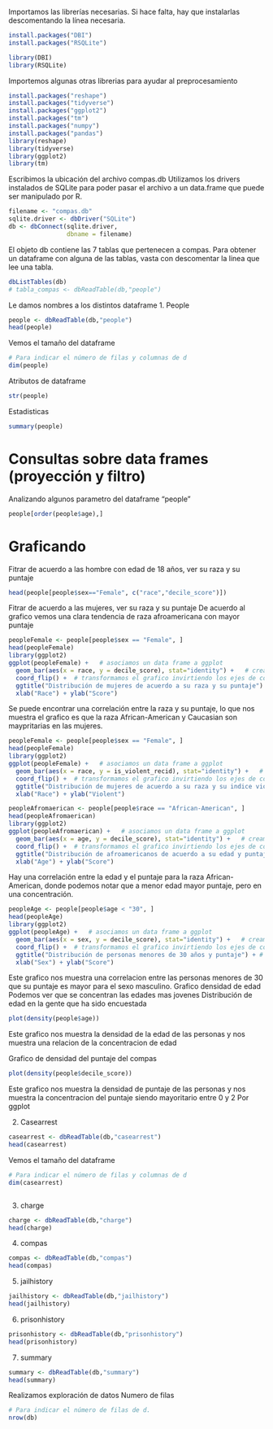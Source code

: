 Importamos las librerías necesarias. Si hace falta, hay que instalarlas descomentando la línea necesaria.
```r
install.packages("DBI")
install.packages("RSQLite")

library(DBI)
library(RSQLite)
```
Importemos algunas otras librerias para ayudar al preprocesamiento
```r
install.packages("reshape")
install.packages("tidyverse")
install.packages("ggplot2")
install.packages("tm")
install.packages("numpy")
install.packages("pandas")
library(reshape)
library(tidyverse)
library(ggplot2)
library(tm)
```


Escribimos la ubicación del archivo compas.db
Utilizamos los drivers instalados de SQLite para poder pasar el archivo a un data.frame que puede ser manipulado por R.
```r
filename <- "compas.db"
sqlite.driver <- dbDriver("SQLite")
db <- dbConnect(sqlite.driver,
                dbname = filename)
```

El objeto db contiene las 7 tablas que pertenecen a compas.
Para obtener un dataframe con alguna de las tablas, vasta con descomentar la linea que lee una tabla.

```r
dbListTables(db)
# tabla_compas <- dbReadTable(db,"people")
```


Le damos nombres a los distintos dataframe
1. People
```r
people <- dbReadTable(db,"people")
head(people)
```
Vemos el tamaño del dataframe 
```r
# Para indicar el número de filas y columnas de d
dim(people)
```
Atributos de dataframe
```r
str(people)
```
Estadisticas 
```r
summary(people)
```
# Consultas sobre data frames (proyección y filtro)
Analizando algunos parametro del dataframe "people"
```r
people[order(people$age),]
```
# Graficando 
Fitrar de acuerdo a las hombre con edad de 18 años, ver su raza y su puntaje 
```r
head(people[people$sex=="Female", c("race","decile_score")])
```
Fitrar de acuerdo a las mujeres, ver su raza y su puntaje 
De acuerdo al grafico vemos una clara tendencia de raza afroamericana con mayor puntaje 
```r
peopleFemale <- people[people$sex == "Female", ]
head(peopleFemale)
library(ggplot2)
ggplot(peopleFemale) +   # asociamos un data frame a ggplot
  geom_bar(aes(x = race, y = decile_score), stat="identity") +   # creamos un grafico de barras como una capa
  coord_flip() +  # transformamos el grafico invirtiendo los ejes de coordenadas (sólo visualmente)
  ggtitle("Distribución de mujeres de acuerdo a su raza y su puntaje") + # título
  xlab("Race") + ylab("Score")  
```
Se puede encontrar una correlación entre la raza y su puntaje, lo que nos muestra el grafico es que la raza African-American y Caucasian son maypritarias en las mujeres.
```r
peopleFemale <- people[people$sex == "Female", ]
head(peopleFemale)
library(ggplot2)
ggplot(peopleFemale) +   # asociamos un data frame a ggplot
  geom_bar(aes(x = race, y = is_violent_recid), stat="identity") +   # creamos un grafico de barras como una capa
  coord_flip() +  # transformamos el grafico invirtiendo los ejes de coordenadas (sólo visualmente)
  ggtitle("Distribución de mujeres de acuerdo a su raza y su indice violencia ") + # título
  xlab("Race") + ylab("Violent")  
```
```r
peopleAfromaerican <- people[people$race == "African-American", ]
head(peopleAfromaerican)
library(ggplot2)
ggplot(peopleAfromaerican) +   # asociamos un data frame a ggplot
  geom_bar(aes(x = age, y = decile_score), stat="identity") +   # creamos un grafico de barras como una capa
  coord_flip() +  # transformamos el grafico invirtiendo los ejes de coordenadas (sólo visualmente)
  ggtitle("Distribución de afroamericanos de acuerdo a su edad y puntaje") + # título
  xlab("Age") + ylab("Score")  
```
Hay una correlación entre la edad y el puntaje para la raza African-American, donde podemos notar que a menor edad mayor puntaje, pero en una concentración.

```r
peopleAge <- people[people$age < "30", ]
head(peopleAge)
library(ggplot2)
ggplot(peopleAge) +   # asociamos un data frame a ggplot
  geom_bar(aes(x = sex, y = decile_score), stat="identity") +   # creamos un grafico de barras como una capa
  coord_flip() +  # transformamos el grafico invirtiendo los ejes de coordenadas (sólo visualmente)
  ggtitle("Distribución de personas menores de 30 años y puntaje") + # título
  xlab("Sex") + ylab("Score")  
```
Este grafico nos muestra una correlacion entre las personas menores de 30 que su puntaje es mayor para el sexo masculino.
Grafico densidad de edad
Podemos ver que se concentran las edades mas jovenes
Distribución de edad en la gente que ha sido encuestada
```r
plot(density(people$age))
```
Este grafico nos muestra la densidad de la edad de las personas y nos muestra una relacion de la concentracion de edad

Grafico de densidad del puntaje del compas 
```r
plot(density(people$decile_score))
```
Este grafico nos muestra la densidad de puntaje de las personas y nos muestra la concentracion del puntaje siendo mayoritario entre 0 y 2
Por ggplot

2. Casearrest
```r
casearrest <- dbReadTable(db,"casearrest")
head(casearrest)
```
Vemos el tamaño del dataframe
```r
# Para indicar el número de filas y columnas de d
dim(casearrest)
```
```r

```
3. charge
```r
charge <- dbReadTable(db,"charge")
head(charge)
```
4. compas
```r
compas <- dbReadTable(db,"compas")
head(compas)
```
5. jailhistory
```r
jailhistory <- dbReadTable(db,"jailhistory")
head(jailhistory)
```
6. prisonhistory
```r
prisonhistory <- dbReadTable(db,"prisonhistory")
head(prisonhistory)
```
7. summary
```r
summary <- dbReadTable(db,"summary")
head(summary)
```


Realizamos exploración de datos 
Numero de filas
```r
# Para indicar el número de filas de d.
nrow(db)
```
